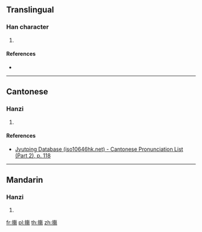 {{character info/new}}
==Translingual==

===Han character===
{{Han char|rn=64|rad=手|as=11|sn=14|four=58027|canj=QOAH|ids=⿰扌傷}}

# {{defn|Han|sort=手11}}

====References====
* {{Han ref|kx=0450.210|dkj=12607|dj=0801.050|hdz=31947.060|uh=6465|ud=25701|bh=E1F2|bd=57842}}

----

==Cantonese==

===Hanzi===
{{yue-hanzi|jyut=[[tong3]]|y=tong3}}

# {{defn|lang=yue|sort=手11}}

====References====
* [http://www.iso10646hk.net/jp/document/download.jsp Jyutping Database (iso10646hk.net) - Cantonese Pronunciation List (Part 2), p. 118]

----

==Mandarin==

===Hanzi===
{{cmn-hanzi|pin=[[tàng]] ([[tang4]])|wg=t'ang<sup>4</sup>}}

# {{defn|lang=cmn|sort=手11}}

[[fr:摥]]
[[pl:摥]]
[[th:摥]]
[[zh:摥]]